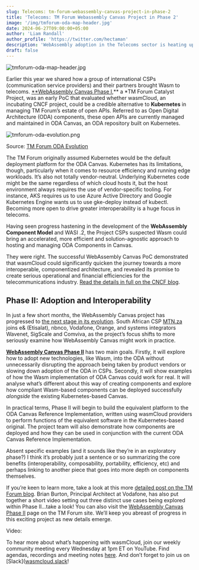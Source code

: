 ```yaml
---
slug: Telecoms: tm-forum-webassembly-canvas-project-in-phase-2
title: 'Telecoms: TM Forum Webassembly Canvas Project in Phase 2'
image: '/img/tmforum-oda-map-header.jpg'
date: 2024-06-27T09:00:00+05:00
author: 'Liam Randall'
author_profile: 'https://twitter.com/hectaman'
description: 'WebAssembly adoption in the Telecoms sector is heating up! TM Forum WebAssembly Canvas Catalyst reaches Phase 2'
draft: false
---
```


![tmforum-oda-map-header.jpg](/img/tmforum-oda-map-header.jpg)

Earlier this year we shared how a group of international CSPs (communication service providers) and their partners brought Wasm to telecoms. [**WebAssembly Canvas Phase I](https://www.tmforum.org/catalysts/projects/C23.0.601/webassembly-canvas),** a *TM Forum Catalyst Project, was an early PoC that evaluated whether wasmCloud, an incubating CNCF project, could be a credible alternative to **Kubernetes** in managing TM Forum’s estate of open APIs. Referred to as Open Digital Architecture (ODA) components, these open APIs are currently managed and maintained in ODA Canvas, an ODA repository built on Kubernetes.

![tmforum-oda-evolution.png](/img/tmforum-oda-evolution.png)

Source: [TM Forum ODA Evolution](https://www.tmforum.org/oda/get-started/)

The TM Forum originally assumed Kubernetes would be the default deployment platform for the ODA Canvas. Kubernetes has its limitations, though, particularly when it comes to resource efficiency and running edge workloads. It’s also not totally vendor-neutral. Underlying Kubernetes code might be the same regardless of which cloud hosts it, but the host environment always requires the use of vendor-specific tooling. For instance, AKS requires us to use Azure Active Directory and Google Kubernetes Engine wants us to use gke-deploy instead of kubectl. Becoming more open to drive greater interoperability is a huge focus in telecoms.

Having seen progress hastening in the development of the **WebAssembly Component Model** and WASI .2, the Project CSPs suspected Wasm could bring an accelerated, more efficient and solution-agnostic approach to hosting and managing ODA Components in Canvas.

They were right. The successful WebAssembly Canvas PoC demonstrated that wasmCloud could significantly quicken the journey towards a more interoperable, componentized architecture, and revealed its promise to create serious operational and financial efficiencies for the telecommunications industry. [Read the details in full on the CNCF blog](https://www.cncf.io/blog/2024/01/05/bringing-webassembly-to-telecoms-with-cncf-wasmcloud/).

## Phase II: Adoption and Interoperability

In just a few short months, the WebAssembly Canvas project has progressed to [the next stage in its evolution](https://www.tmforum.org/catalysts/projects/C24.0.621/WebAssembly-canvas---Phase-II). South African CSP [MTN.za](http://MTN.za) joins e& (Etisalat), nbnco, Vodafone, Orange, and systems integrators Wavenet, SigScale and Comviva, as the project’s focus shifts to more seriously examine how WebAssembly Canvas might work in practice.

[**WebAssembly Canvas Phase II**](https://www.tmforum.org/catalysts/projects/C24.0.621/WebAssembly-canvas---Phase-II) has two main goals. Firstly, it will explore how to adopt new technologies, like Wasm, into the ODA without unnecessarily disrupting the approach being taken by product vendors or slowing down adoption of the ODA in CSPs. Secondly, it will show examples of how the Wasm implementation of ODA Canvas could work for real. It will analyse what’s different about this way of creating components and explore how compliant Wasm-based components can be deployed successfully *alongside* the existing Kubernetes-based Canvas.

In practical terms, Phase II will begin to build the equivalent platform to the ODA Canvas Reference Implementation, written using wasmCloud providers to perform functions of the equivalent software in the Kubernetes-based original. The project team will also demonstrate how components are deployed and how they can be used in conjunction with the current ODA Canvas Reference Implementation.

Absent specific examples (and it sounds like they’re in an exploratory phase?) I think it’s probably just a sentence or so summarizing the core benefits (interoperability, composability, portability, efficiency, etc) and perhaps linking to another piece that goes into more depth on components themselves.

If you’re keen to learn more, take a look at this more [detailed post on the TM Forum blog](https://inform.tmforum.org/research-and-analysis/proofs-of-concept/achieving-interoperability-between-cloud-native-execution-environments). Brian Burton, Principal Architect at Vodafone, has also put together a short video setting out three distinct use cases being explored within Phase II…take a look! You can also visit the [WebAssembly Canvas Phase II](https://www.tmforum.org/catalysts/projects/C24.0.621/WebAssembly-canvas---Phase-II) page on the TM Forum site. We’ll keep you abreast of progress in this exciting project as new details emerge.

Video:

To hear more about what’s happening with wasmCloud, join our weekly community meeting every Wednesday at 1pm ET on YouTube. Find agendas, recordings and meeting notes [here](https://wasmcloud.com/community). And don’t forget to join us on [Slack]([wasmcloud.slack](https://wasmcloud.slack.com/)!